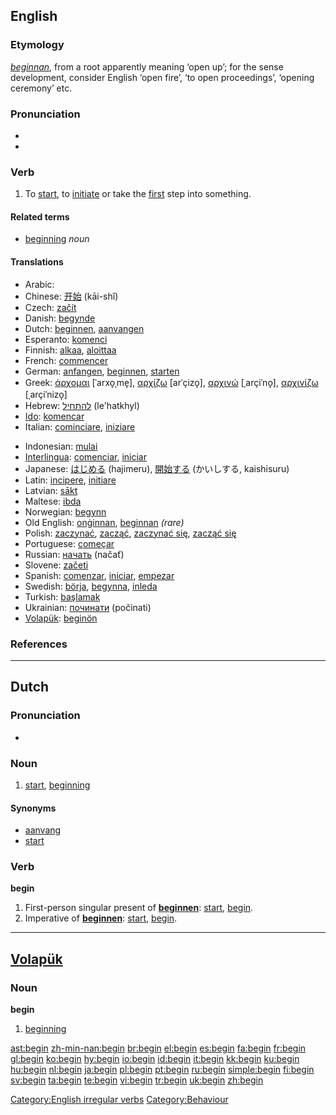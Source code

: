 {{wikipedia}}
==English==

{{rank|circumstances|sitting|Christ|788|begin|wait|laughed|opportunity}}

===Etymology===
{{OE.}} ''[[beginnan]]'', from a {{Ger.}} root apparently meaning ‘open up’; for the sense development, consider English ‘open fire’, ‘to open proceedings’, ‘opening ceremony’ etc.

===Pronunciation===
* {{IPA|/bɪˈgɪn/}}
* {{audio|en-us-begin.ogg|Audio (US)}}

===Verb===
{{en-verb|begins|beginning|began|begun}}

# To [[start]], to [[initiate]] or take the [[first]] step into something.

====Related terms====
* [[beginning]] ''noun''

====Translations====
{{trans-top|To start, to initiate or take the first step into something.}}
* Arabic: {{ARchar|[[يبدأ]]}}
* Chinese: [[开始]] (kāi-shǐ)
* Czech: [[začít]]
* Danish: [[begynde]]
* Dutch: [[beginnen]], [[aanvangen]]
* Esperanto: [[komenci]]
* Finnish: [[alkaa]], [[aloittaa]]
* French: [[commencer]]
* German: [[anfangen]], [[beginnen]], [[starten]]
* Greek: [[άρχομαι]] [ˈarxo̞ˌme̞], [[αρχίζω]] [arˈçizo̞], [[αρχινώ]] [ˌarçiˈno̞], [[αρχινίζω]] [ˌarçiˈnizo̞]
* Hebrew: [[להתחיל]] (le'hatkhyl)
* [[Ido]]: [[komencar]]
* Italian: [[cominciare]], [[iniziare]]
{{trans-mid}}
* Indonesian: [[mulai]]
* [[Interlingua]]: [[comenciar]], [[iniciar]]
* Japanese: [[はじめる]] (hajimeru), [[開始する]] (かいしする, kaishisuru)
* Latin: [[incipere]], [[initiare]]
* Latvian: [[sākt]]
* Maltese: [[ibda]]
* Norwegian: [[begynn]]
* Old English: [[onginnan|onġinnan]], [[beginnan]] ''(rare)''
* Polish: [[zaczynać]], [[zacząć]], [[zaczynać się]], [[zacząć się]]
* Portuguese: [[começar]]
* Russian: [[начать]] (načať)
* Slovene: [[začeti]]
* Spanish: [[comenzar]], [[iniciar]], [[empezar]]
* Swedish: [[börja]], [[begynna]], [[inleda]]
* Turkish: [[başlamak]]
* Ukrainian: [[починати]] (počinati)
* [[Volapük]]: [[beginön]]
{{trans-bottom}}

===References===
{{R:Century 1911}}
{{R:Webster 1913}}

[[Category:English irregular verbs]]

----

==Dutch==

===Pronunciation===
*{{audio|Nl-begin.ogg|audio}}

===Noun===
{{nl-noun|g=n|-|beginnetje}}

# [[start]], [[beginning]]

====Synonyms====
* [[aanvang]]
* [[start#Dutch|start]]

===Verb===
'''begin'''

# First-person singular present of '''[[beginnen]]''': [[start]], [[begin]].
# Imperative of '''[[beginnen]]''': [[start]], [[begin]].

----

==[[Volapük]]==

===Noun===
{{vo-noun}}
'''begin'''

# [[beginning]]

[[Category:Behaviour]]

[[ast:begin]]
[[zh-min-nan:begin]]
[[br:begin]]
[[el:begin]]
[[es:begin]]
[[fa:begin]]
[[fr:begin]]
[[gl:begin]]
[[ko:begin]]
[[hy:begin]]
[[io:begin]]
[[id:begin]]
[[it:begin]]
[[kk:begin]]
[[ku:begin]]
[[hu:begin]]
[[nl:begin]]
[[ja:begin]]
[[pl:begin]]
[[pt:begin]]
[[ru:begin]]
[[simple:begin]]
[[fi:begin]]
[[sv:begin]]
[[ta:begin]]
[[te:begin]]
[[vi:begin]]
[[tr:begin]]
[[uk:begin]]
[[zh:begin]]
